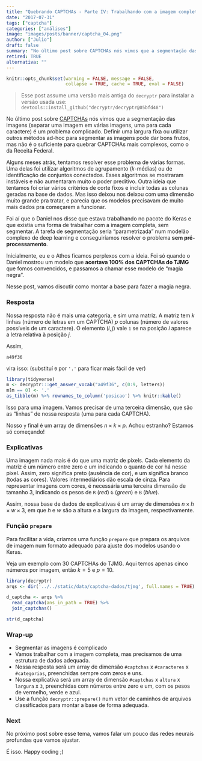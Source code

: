 ```yaml
---
title: "Quebrando CAPTCHAs - Parte IV: Trabalhando com a imagem completa"
date: "2017-07-31"
tags: ["captcha"]
categories: ["análises"]
image: "images/posts/banner/captcha_04.png"
author: ["Julio"]
draft: false
summary: "No último post sobre CAPTCHAs nós vimos que a segmentação das imagens é um problema complicado. O Daniel nos disse que estava trabalhando no pacote do Keras e que existia uma forma de trabalhar com a imagem completa, sem segmentar. Foi só quando ele mostrou um acerto de 100% em um CAPTCHA que fomos convencidos, e passamos a chamar esse modelo de..."
retired: TRUE
alternativa: ""
---
```


```r
knitr::opts_chunk$set(warning = FALSE, message = FALSE, 
                      collapse = TRUE, cache = TRUE, eval = FALSE)
```

> Esse post assume uma versão mais antiga do `decryptr` para instalar a versão usada use: `devtools::install_github("decryptr/decryptr@05bfd48")`

No último post sobre [CAPTCHAs](http://curso-r.com/tags/captcha/) nós vimos que a segmentação das imagens (separar uma imagem em várias imagens, uma para cada caractere) é um problema complicado. Definir uma largura fixa ou utilizar outros métodos ad-hoc para segmentar as imagens pode dar bons frutos, mas não é o suficiente para quebrar CAPTCHAs mais complexos, como o da Receita Federal.

Alguns meses atrás, tentamos resolver esse problema de várias formas. Uma delas foi utilizar algoritmos de agrupamento ($k$-médias) ou de identificação de conjuntos conectados. Esses algoritmos se mostraram instáveis e não aumentaram muito o poder preditivo. Outra ideia que tentamos foi criar vários critérios de corte fixos e incluir todas as colunas geradas na base de dados. Mas isso deixou nos deixou com uma dimensão muito grande pra tratar, e parecia que os modelos precisavam de muito mais dados pra começarem a funcionar.

Foi aí que o Daniel nos disse que estava trabalhando no pacote do Keras e que existia uma forma de trabalhar com a imagem completa, sem segmentar. A tarefa de segmentação seria "parametrizada" num modelão complexo de deep learning e conseguiríamos resolver o problema **sem pré-processamento**.

Inicialmente, eu e o Athos ficamos perplexos com a ideia. Foi só quando o Daniel mostrou um modelo que **acertava 100% dos CAPTCHAs do TJMG** que fomos convencidos, e passamos a chamar esse modelo de "magia negra".

Nesse post, vamos discutir como montar a base para fazer a magia negra.

### Resposta

Nossa resposta não é mais uma categoria, e sim uma matriz. A matriz tem $k$ linhas (número de letras em um CAPTCHA) $p$ colunas (número de valores possíveis de um caractere). O elemento $(i,j)$ vale `1` se na posição $i$ aparece a letra relativa à posição $j$.

Assim, 

```
a49f36
```

vira isso: (substituí `0` por `'.'` para ficar mais fácil de ver)

```r
library(tidyverse)
m <- decryptr:::get_answer_vocab("a49f36", c(0:9, letters))
m[m == 0] <- '.'
as_tibble(m) %>% rownames_to_column('posicao') %>% knitr::kable()
```

Isso para uma imagem. Vamos precisar de uma terceira dimensão, que são as "linhas" de nossa resposta (uma para cada CAPTCHA).

Nosso `y` final é um array de dimensões $n \times k \times p$. Achou estranho? Estamos só começando!

### Explicativas

Uma imagem nada mais é do que uma matriz de pixels. Cada elemento da matriz é um número entre zero e um indicando o quanto de cor há nesse pixel. Assim, zero significa preto (ausência de cor), e um significa branco (todas as cores). Valores intermediários dão escala de cinza. Para representar imagens com cores, é necessária uma terceira dimensão de tamanho 3, indicando os pesos de `R` (*red*) `G` (*green*) e `B` (*blue*).

Assim, nossa base de dados de explicativas é um array de dimensões $n \times h \times w \times 3$, em que $h$ e $w$ são a altura e a largura da imagem, respectivamente.

### Função `prepare`

Para facilitar a vida, criamos uma função `prepare` que prepara os arquivos de imagem num formato adequado para ajuste dos modelos usando o Keras.

Veja um exemplo com 30 CAPTCHAs do TJMG. Aqui temos apenas cinco números por imagem, então $k=5$ e $p=10$.

```r
library(decryptr)
arqs <- dir('../../static/data/captcha-dados/tjmg', full.names = TRUE)

d_captcha <- arqs %>% 
  read_captcha(ans_in_path = TRUE) %>%
  join_captchas()

str(d_captcha)
```

### Wrap-up

- Segmentar as imagens é complicado
- Vamos trabalhar com a imagem completa, mas precisamos de uma estrutura de dados adequada.
- Nossa resposta será um array de dimensão `#captchas` x `#caracteres` x `#categorias`, preenchidas sempre com zeros e uns.
- Nossa explicativa será um array de dimensão `#captchas` x `altura` x `largura` x `3`, preenchidas com números entre zero e um, com os pesos de vermelho, verde e azul.
- Use a função `decryptr::prepare()` num vetor de caminhos de arquivos classificados para montar a base de forma adequada.

### Next

No próximo post sobre esse tema, vamos falar um pouco das redes neurais profundas que vamos ajustar.

É isso. Happy coding ;)
